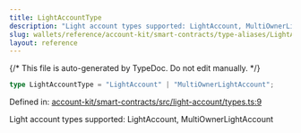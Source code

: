 ```yaml
---
title: LightAccountType
description: "Light account types supported: LightAccount, MultiOwnerLightAccount"
slug: wallets/reference/account-kit/smart-contracts/type-aliases/LightAccountType
layout: reference
---
```


{/* This file is auto-generated by TypeDoc. Do not edit manually. */}

```ts
type LightAccountType = "LightAccount" | "MultiOwnerLightAccount";
```

Defined in: [account-kit/smart-contracts/src/light-account/types.ts:9](https://github.com/alchemyplatform/aa-sdk/blob/17aad1f572375d42a06c7e3238078a88a435d459/account-kit/smart-contracts/src/light-account/types.ts#L9)

Light account types supported: LightAccount, MultiOwnerLightAccount
